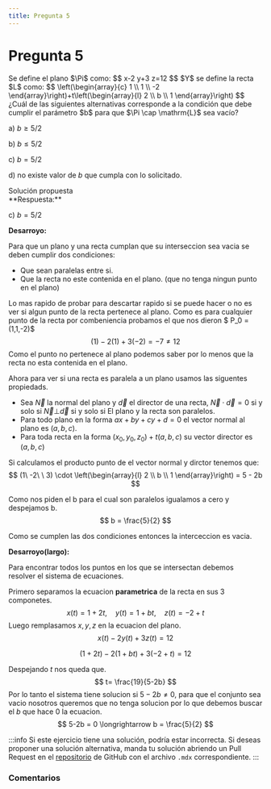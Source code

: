 ```yaml
---
title: Pregunta 5
---
```



# Pregunta 5

<div className="exercise">
Se define el plano $\Pi$ como:
$$
x-2 y+3 z=12
$$
$Y$ se define la recta $L$ como:
$$
\left(\begin{array}{c}
1 \\
1 \\
-2
\end{array}\right)+t\left(\begin{array}{l}
2 \\
b \\
1
\end{array}\right)
$$
¿Cuál de las siguientes alternativas corresponde a la condición que debe cumplir el parámetro $b$ para que $\Pi \cap \mathrm{L}$ sea vacío?

a) $b \geq 5 / 2$

b) $b \leq 5 / 2$

c) $b=5 / 2$

d) no existe valor de $b$ que cumpla con lo solicitado.
</div>

<MDXDetails>
<summary>Solución propuesta</summary>

<div className="exercise">
**Respuesta:**

c) $b=5 / 2$

**Desarroyo:**

Para que un plano y una recta cumplan que su interseccion sea vacia se deben cumplir dos condiciones:

- Que sean paralelas entre si.
- Que la recta no este contenida en el plano. (que no tenga ningun punto en el plano)

Lo mas rapido de probar para descartar rapido si se puede hacer o no es ver si algun punto de la recta pertenece al plano. Como es para cualquier punto de la recta por combeniencia probamos el que nos dieron $ P_0 = (1,1,-2)$
$$
(1)−2(1)+3(-2)=-7\neq 12
$$
Como el punto no pertenece al plano podemos saber por lo menos que la recta no esta contenida en el plano.

Ahora para ver si una recta es paralela a un plano usamos las siguentes propiedads.

- Sea $\vec{N}$ la normal del plano y $\vec{d}$ el director de una recta, $\vec{N} \cdot \vec{d} = 0$ si y solo si $\vec{N} \bot \vec{d}$ si y solo si El plano y la recta son paralelos.
- Para todo plano en la forma $ax + by + cy + d = 0$ el vector normal al plano es $(a, b, c)$.
- Para toda recta en la forma $(x_0, y_0, z_0) + t(a, b, c)$ su vector director es $(a,b,c)$

Si calculamos el producto punto de el vector normal y dirctor tenemos que:
$$
(1\ -2\ \ 3) \cdot
\left(\begin{array}{l}
2 \\
b \\
1
\end{array}\right)
= 5 - 2b
$$

Como nos piden el b para el cual son paralelos igualamos a cero y despejamos b.
$$
b = \frac{5}{2}
$$

Como se cumplen las dos condiciones entonces la interceccion es vacia.


**Desarroyo(largo):**

Para encontrar todos los puntos en los que se intersectan debemos resolver el sistema de ecuaciones.

Primero separamos la ecuacion **parametrica** de la recta en sus 3 componetes.
$$
x(t)=1+2t,\quad y(t)=1+bt,\quad z(t)=−2+t
$$
Luego remplasamos $x, y, z$ en la ecuacion del plano.
$$
x(t)−2y(t)+3z(t)=12
$$

$$
(1+2t)−2(1+bt)+3(−2+t)=12
$$

Despejando $t$ nos queda que.
$$
t= \frac{19}{5-2b}
$$
Por lo tanto el sistema tiene solucion si $5-2b\neq 0$, para que el conjunto sea vacio nosotros queremos que no tenga solucion por lo que
debemos buscar el $b$ que hace 0 la ecuacion.
$$
5-2b = 0 \longrightarrow b = \frac{5}{2}
$$
</div>

:::info
Si este ejercicio tiene una solución, podría estar incorrecta. Si deseas proponer una solución alternativa, manda tu solución abriendo
un Pull Request en el [repositorio](https://github.com/crow-rojas/apuntes-fundamentals/pulls) de GitHub con el archivo
`.mdx` correspondiente.
:::

</MDXDetails>

### Comentarios

<Disqus
  url="https://crow-rojas.github.io/apuntes-fundamentals/docs/mathematics/linear-algebra/exercises/2017-1/p05"
  identifier="docs/mathematics/linear-algebra/exercises/2017-1/p05"
  title="2017-1 Álgebra Lineal - Pregunta 05"
/>
